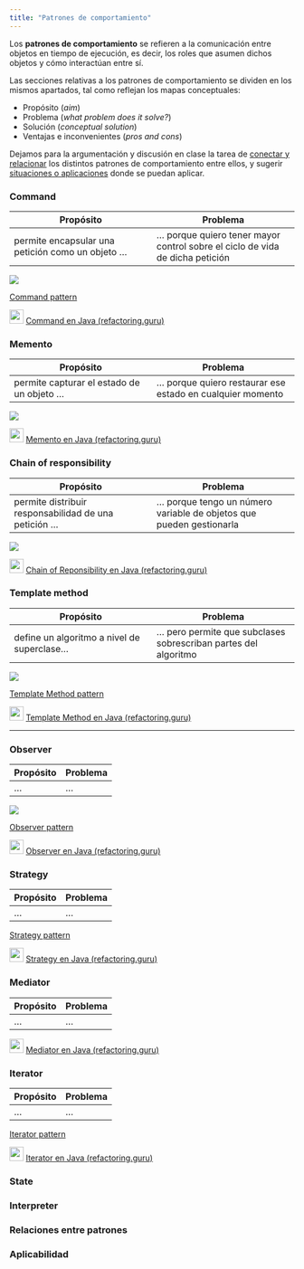 ```yaml
---
title: "Patrones de comportamiento"
---
```



::: {.callout-note title="Definición"}

Los **patrones de comportamiento** se refieren a la comunicación entre objetos en tiempo de ejecución, es decir, los roles que asumen dichos objetos y cómo interactúan entre sí.

:::


Las secciones relativas a los patrones de comportamiento se dividen en los mismos apartados, tal como reflejan los mapas conceptuales:

- Propósito (*aim*)
- Problema (*what problem does it solve?*)
- Solución (*conceptual solution*)
- Ventajas e inconvenientes (*pros and cons*)

Dejamos para la argumentación y discusión en clase la tarea de [conectar y relacionar](#relaciones-entre-patrones) los distintos patrones de comportamiento entre ellos, y sugerir [situaciones o aplicaciones](#aplicabilidad) donde se puedan aplicar.



### Command



| Propósito |  Problema |
|-----------|-----------|
| permite encapsular una petición como un objeto ...  | ... porque quiero tener mayor control sobre el ciclo de vida de dicha petición |


::: column-screen-inset-right

![](../images/concept-maps/COMMAND-map.png)

:::


::: {.callout-tip icon=false title="Slide Deck"}

::: slides
[Command pattern](https://cgranell.github.io/ei1039/slides/TE8_command.html)
:::

:::


::: {.callout-tip icon=false title="Implementación"}

![](https://refactoring.guru/images/content-public/logos/logo-new.png?id=97d554614702483f31e38b32e82d8e34){width=25} [Command en Java (refactoring.guru)](https://refactoring.guru/es/design-patterns/command/java/example#lang-features)

:::


### Memento


| Propósito |  Problema |
|-----------|-----------|
| permite capturar el estado de un objeto  ...  | ... porque quiero restaurar ese estado en cualquier momento |


::: column-screen-inset-right

![](../images/concept-maps/MEMENTO-map.png)


:::

::: {.callout-tip icon=false title="Implementación"}

![](https://refactoring.guru/images/content-public/logos/logo-new.png?id=97d554614702483f31e38b32e82d8e34){width=25} [Memento en Java (refactoring.guru)](https://refactoring.guru/es/design-patterns/memento/java/example#lang-features)

:::


### Chain of responsibility

| Propósito |  Problema |
|-----------|-----------|
| permite distribuir responsabilidad de una petición ...  | ... porque tengo un número variable de objetos que pueden gestionarla |


::: column-screen-inset-right

![](../images/concept-maps/CHAIN-OF-RESPONSIBILITY-map.png)

:::

::: {.callout-tip icon=false title="Implementación"}

![](https://refactoring.guru/images/content-public/logos/logo-new.png?id=97d554614702483f31e38b32e82d8e34){width=25} [Chain of Reponsibility en Java (refactoring.guru)](https://refactoring.guru/es/design-patterns/chain-of-responsibility/java/example#lang-features)

:::


### Template method  

| Propósito |  Problema |
|-----------|-----------|
| define un algoritmo a nivel de superclase...  | ... pero permite que subclases sobrescriban partes del algoritmo |


::: column-screen-inset-right

![](../images/concept-maps/TEMPLATE-METHOD-map.png)

:::

::: {.callout-tip icon=false title="Slide Deck"}

::: slides
[Template Method pattern](https://cgranell.github.io/ei1039/slides/TE7_templatemethod.html)
:::

:::



::: {.callout-tip icon=false title="Implementación"}

![](https://refactoring.guru/images/content-public/logos/logo-new.png?id=97d554614702483f31e38b32e82d8e34){width=25} [Template Method en Java (refactoring.guru)](https://refactoring.guru/es/design-patterns/template-method/java/example#lang-features)

:::


---

### Observer

| Propósito |  Problema |
|-----------|-----------|
| ...  | ...  |


::: column-screen-inset-right

![](../images/concept-maps/OBSERVER-map.png)
:::

::: {.callout-tip icon=false title="Slide Deck"}

::: slides
[Observer pattern](https://cgranell.github.io/ei1039/slides/TE6_observer.html)
:::

:::

::: {.callout-tip icon=false title="Implementación"}

![](https://refactoring.guru/images/content-public/logos/logo-new.png?id=97d554614702483f31e38b32e82d8e34){width=25} [Observer en Java (refactoring.guru)](https://refactoring.guru/es/design-patterns/observer/java/example#lang-features)

:::


### Strategy


| Propósito |  Problema |
|-----------|-----------|
| ...  | ...  |


::: {.callout-tip icon=false title="Slide Deck"}

::: slides
[Strategy pattern](https://cgranell.github.io/ei1039/slides/TE7_strategy.html)
:::

:::

::: {.callout-tip icon=false title="Implementación"}

![](https://refactoring.guru/images/content-public/logos/logo-new.png?id=97d554614702483f31e38b32e82d8e34){width=25} [Strategy en Java (refactoring.guru)](https://refactoring.guru/es/design-patterns/strategy/java/example#lang-features)

:::



### Mediator


| Propósito |  Problema |
|-----------|-----------|
| ...  | ...  |


::: {.callout-tip icon=false title="Implementación"}

![](https://refactoring.guru/images/content-public/logos/logo-new.png?id=97d554614702483f31e38b32e82d8e34){width=25} [Mediator en Java (refactoring.guru)](https://refactoring.guru/es/design-patterns/mediator/java/example#lang-features)

:::



### Iterator


| Propósito |  Problema |
|-----------|-----------|
| ...  | ...  |


::: {.callout-tip icon=false title="Slide Deck"}

::: slides
[Iterator pattern](https://cgranell.github.io/ei1039/slides/TE8_iterator.html)
:::

:::


::: {.callout-tip icon=false title="Implementación"}

![](https://refactoring.guru/images/content-public/logos/logo-new.png?id=97d554614702483f31e38b32e82d8e34){width=25} [Iterator en Java (refactoring.guru)](https://refactoring.guru/es/design-patterns/iterator/java/example#lang-features)

:::




### State


### Interpreter


 
### Relaciones entre patrones



### Aplicabilidad


